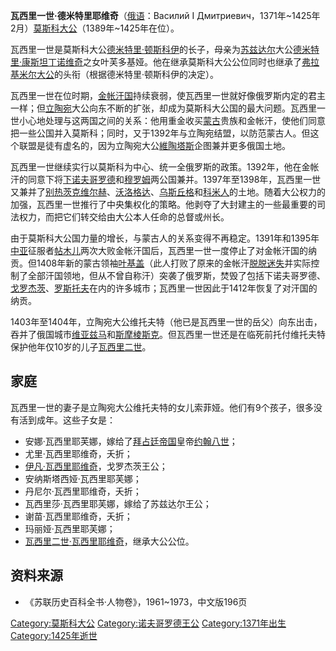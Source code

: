 '''瓦西里一世·德米特里耶维奇'''（[[俄语|俄语]]：Василий I Дмитриевич，1371年~1425年2月）[[莫斯科|莫斯科]][[莫斯科大公|大公]]（1389年~1425年在位）。

瓦西里一世是莫斯科大公[[德米特里·顿斯科伊|德米特里·顿斯科伊]]的长子，母亲为[[苏兹达尔|苏兹达尔]]大公[[德米特里·康斯坦丁诺维奇_(苏兹达尔)|德米特里·康斯坦丁诺维奇]]之女叶芙多基娅。他在继承莫斯科大公公位同时也继承了[[弗拉基米尔大公|弗拉基米尔大公]]的头衔（根据德米特里·顿斯科伊的决定）。

瓦西里一世在位时期，[[金帐汗国|金帐汗国]]持续衰弱，使瓦西里一世就好像俄罗斯内定的君主一样；但[[立陶宛|立陶宛]]大公向东不断的扩张，却成为莫斯科大公国的最大问题。瓦西里一世小心地处理与这两国之间的关系：他用重金收买[[蒙古|蒙古]]贵族和金帐汗，使他们同意把一些公国并入莫斯科；同时，又于1392年与立陶宛结盟，以防范蒙古人。但这个联盟是徒有虚名的，因为立陶宛大公[[維陶塔斯|維陶塔斯]]企图兼并更多俄国土地。

瓦西里一世继续实行以莫斯科为中心、统一全俄罗斯的政策。1392年，他在金帐汗的同意下将[[下诺夫哥罗德|下诺夫哥罗德]]和[[穆罗姆|穆罗姆]]两公国兼并。1397年至1398年，瓦西里一世又兼并了[[别热茨克维尔赫|别热茨克维尔赫]]、[[沃洛格达|沃洛格达]]、[[乌斯丘格|乌斯丘格]]和[[科米人|科米人]]的土地。随着大公权力的加强，瓦西里一世推行了中央集权化的策略。他剥夺了大封建主的一些最重要的司法权力，而把它们转交给由大公本人任命的总督或州长。

由于莫斯科大公国力量的增长，与蒙古人的关系变得不再稳定。1391年和1395年[[中亚|中亚]]征服者[[帖木儿|帖木儿]]两次大败金帐汗国后，瓦西里一世一度停止了对金帐汗国的纳贡。但1408年新的蒙古领袖[[叶基盖|叶基盖]]（此人打败了原来的金帐汗[[脱脱迷失|脱脱迷失]]并实际控制了全部汗国领地，但从不曾自称汗）突袭了俄罗斯，焚毁了包括下诺夫哥罗德、[[戈罗杰茨|戈罗杰茨]]、[[罗斯托夫|罗斯托夫]]在内的许多城市；瓦西里一世因此于1412年恢复了对汗国的纳贡。

1403年至1404年，立陶宛大公维托夫特（他已是瓦西里一世的岳父）向东出击，吞并了俄国城市[[维亚兹马|维亚兹马]]和[[斯摩棱斯克|斯摩棱斯克]]。但瓦西里一世还是在临死前托付维托夫特保护他年仅10岁的儿子[[瓦西里二世|瓦西里二世]]。

== 家庭 ==
瓦西里一世的妻子是立陶宛大公维托夫特的女儿索菲娅。他们有9个孩子，很多没有活到成年。这些子女是：
* 安娜·瓦西里耶芙娜，嫁给了[[拜占廷帝国|拜占廷帝国]]皇帝[[约翰八世_(拜占庭)|约翰八世]]；
* 尤里·瓦西里耶维奇，夭折；
* [[伊凡·瓦西里耶维奇|伊凡·瓦西里耶维奇]]，戈罗杰茨王公；
* 安纳斯塔西娅·瓦西里耶芙娜；
* 丹尼尔·瓦西里耶维奇，夭折；
* 瓦西里莎·瓦西里耶芙娜，嫁给了苏兹达尔王公；
* 谢苗·瓦西里耶维奇，夭折；
* 玛丽娅·瓦西里耶芙娜；
* [[瓦西里二世·瓦西里耶维奇|瓦西里二世·瓦西里耶维奇]]，继承大公公位。
== 资料来源 ==
* 《苏联历史百科全书·人物卷》，1961~1973，中文版196页


{{S-start}}
{{S-hou|[[留里克王朝|留里克王朝]]||1371年|1425年|2月}}
{{s-break}}
{{S-reg|}}
{{s-before|[[德米特里·伊凡諾維奇|德米特里·伊凡諾維奇]]}}
{{s-title|[[莫斯科大公|莫斯科大公]]|1389-1425}}
{{s-after|[[瓦西里二世|瓦西里二世]]|rows=2}}
{{s-before|[[西美昂·奧利戈爾多維奇|西美昂·奧利戈爾多維奇]]}}
{{s-title|[[諾夫哥羅德统治者列表|諾夫哥羅德王公]]|1408-1425}}
{{S-end}}


{{羅斯國家元首}}
{{Authority control}}
[[Category:莫斯科大公|Category:莫斯科大公]]
[[Category:诺夫哥罗德王公|Category:诺夫哥罗德王公]]
[[Category:1371年出生|Category:1371年出生]]
[[Category:1425年逝世|Category:1425年逝世]]